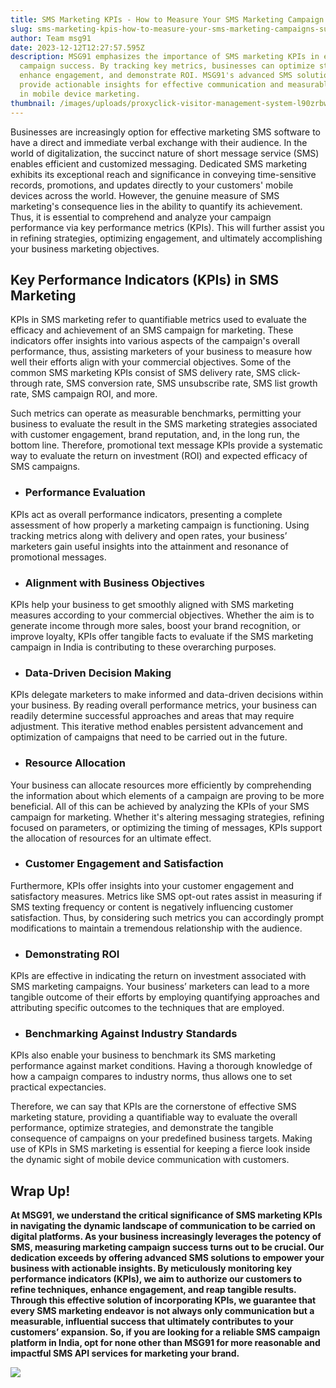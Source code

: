 ```yaml
---
title: SMS Marketing KPIs - How to Measure Your SMS Marketing Campaign's Success
slug: sms-marketing-kpis-how-to-measure-your-sms-marketing-campaigns-success
author: Team msg91
date: 2023-12-12T12:27:57.595Z
description: MSG91 emphasizes the importance of SMS marketing KPIs in evaluating
  campaign success. By tracking key metrics, businesses can optimize strategies,
  enhance engagement, and demonstrate ROI. MSG91's advanced SMS solutions
  provide actionable insights for effective communication and measurable success
  in mobile device marketing.
thumbnail: /images/uploads/proxyclick-visitor-management-system-l90zrbwvcoe-unsplash.jpg
---
```

Businesses are increasingly option for effective marketing SMS software to have a direct and immediate verbal exchange with their audience. In the world of digitalization, the succinct nature of short message service (SMS) enables efficient and customized messaging. Dedicated SMS marketing exhibits its exceptional reach and significance in conveying time-sensitive records, promotions, and updates directly to your customers' mobile devices across the world. However, the genuine measure of SMS marketing's consequence lies in the ability to quantify its achievement. Thus, it is essential to comprehend and analyze your campaign performance via key performance metrics (KPIs). This will further assist you in refining strategies, optimizing engagement, and ultimately accomplishing your business marketing objectives.

## Key Performance Indicators (KPIs) in SMS Marketing

KPIs in SMS marketing refer to quantifiable metrics used to evaluate the efficacy and achievement of an SMS campaign for marketing. These indicators offer insights into various aspects of the campaign's overall performance, thus, assisting marketers of your business to measure how well their efforts align with your commercial objectives. Some of the common SMS marketing KPIs consist of SMS delivery rate, SMS click-through rate, SMS conversion rate, SMS unsubscribe rate, SMS list growth rate, SMS campaign ROI, and more.



Such metrics can operate as measurable benchmarks, permitting your business to evaluate the result in the SMS marketing strategies associated with customer engagement, brand reputation, and, in the long run, the bottom line. Therefore, promotional text message KPIs provide a systematic way to evaluate the return on investment (ROI) and expected efficacy of SMS campaigns.

* ### Performance Evaluation

KPIs act as overall performance indicators, presenting a complete assessment of how properly a marketing campaign is functioning. Using tracking metrics along with delivery and open rates, your business’ marketers gain useful insights into the attainment and resonance of promotional messages.

* ### Alignment with Business Objectives

KPIs help your business to get smoothly aligned with SMS marketing measures according to your commercial objectives. Whether the aim is to generate income through more sales, boost your brand recognition, or improve loyalty, KPIs offer tangible facts to evaluate if the SMS marketing campaign in India is contributing to these overarching purposes.

* ### Data-Driven Decision Making

KPIs delegate marketers to make informed and data-driven decisions within your business. By reading overall performance metrics, your business can readily determine successful approaches and areas that may require adjustment. This iterative method enables persistent advancement and optimization of campaigns that need to be carried out in the future. 

* ### Resource Allocation

Your business can allocate resources more efficiently by comprehending the information about which elements of a campaign are proving to be more beneficial. All of this can be achieved by analyzing the KPIs of your SMS campaign for marketing. Whether it's altering messaging strategies, refining focused on parameters, or optimizing the timing of messages, KPIs support the allocation of resources for an ultimate effect.

* ### Customer Engagement and Satisfaction

Furthermore, KPIs offer insights into your customer engagement and satisfactory measures. Metrics like SMS opt-out rates assist in measuring if SMS texting frequency or content is negatively influencing customer satisfaction. Thus, by considering such metrics you can accordingly prompt modifications to maintain a tremendous relationship with the audience.

* ### Demonstrating ROI

KPIs are effective in indicating the return on investment associated with SMS marketing campaigns. Your business’ marketers can lead to a more tangible outcome of their efforts by employing quantifying approaches and attributing specific outcomes to the techniques that are employed.

* ### Benchmarking Against Industry Standards

KPIs also enable your business to benchmark its SMS marketing performance against market conditions. Having a thorough knowledge of how a campaign compares to industry norms, thus allows one to set practical expectancies.



Therefore, we can say that KPIs are the cornerstone of effective SMS marketing stature, providing a quantifiable way to evaluate the overall performance, optimize strategies, and demonstrate the tangible consequence of campaigns on your predefined business targets. Making use of KPIs in SMS marketing is essential for keeping a fierce look inside the dynamic sight of mobile device communication with customers.

## Wrap Up!

**At MSG91, we understand the critical significance of SMS marketing KPIs in navigating the dynamic landscape of communication to be carried on digital platforms. As your business increasingly leverages the potency of SMS, measuring marketing campaign success turns out to be crucial. Our dedication exceeds by offering advanced SMS solutions to empower your business with actionable insights. By meticulously monitoring key performance indicators (KPIs), we aim to authorize our customers to refine techniques, enhance engagement, and reap tangible results. Through this effective solution of incorporating KPIs, we guarantee that every SMS marketing endeavor is not always only communication but a measurable, influential success that ultimately contributes to your customers’ expansion. So, if you are looking for a reliable SMS campaign platform in India, opt for none other than MSG91 for more reasonable and impactful SMS API services for marketing your brand.**

![](/images/smsmarketingkpishowtomeasureyoursmsmarketingc.png)